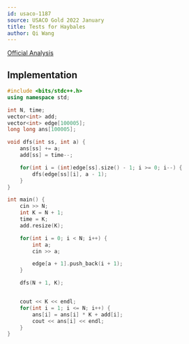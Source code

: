 ```yaml
---
id: usaco-1187
source: USACO Gold 2022 January
title: Tests for Haybales
author: Qi Wang
---
```


[Official Analysis](http://usaco.org/current/data/sol_prob3_gold_jan22.html)

## Implementation

<LanguageSection>
<CPPSection>

```cpp
#include <bits/stdc++.h>
using namespace std;

int N, time;
vector<int> add;
vector<int> edge[100005];
long long ans[100005];

void dfs(int ss, int a) {
	ans[ss] += a;
	add[ss] = time--;

	for(int i = (int)edge[ss].size() - 1; i >= 0; i--) {
		dfs(edge[ss][i], a - 1);
	}
}

int main() {
	cin >> N;
	int K = N + 1;
	time = K;
	add.resize(K);

	for(int i = 0; i < N; i++) {
		int a;
		cin >> a;

		edge[a + 1].push_back(i + 1);
	}

	dfs(N + 1, K);


	cout << K << endl;
	for(int i = 1; i <= N; i++) {
		ans[i] = ans[i] * K + add[i];
		cout << ans[i] << endl;
	}
}
```

</CPPSection>
</LanguageSection>
